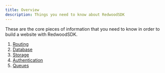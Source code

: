 ```yaml
---
title: Overview
description: Things you need to know about RedwoodSDK
---
```


These are the core pieces of information that you need to know in order to build a website with RedwoodSDK.

1. [Routing](/core/routing)
1. [Database](/core/database)
1. [Storage](/core/storage)
1. [Authentication](/core/authentication)
1. [Queues](/core/queues)